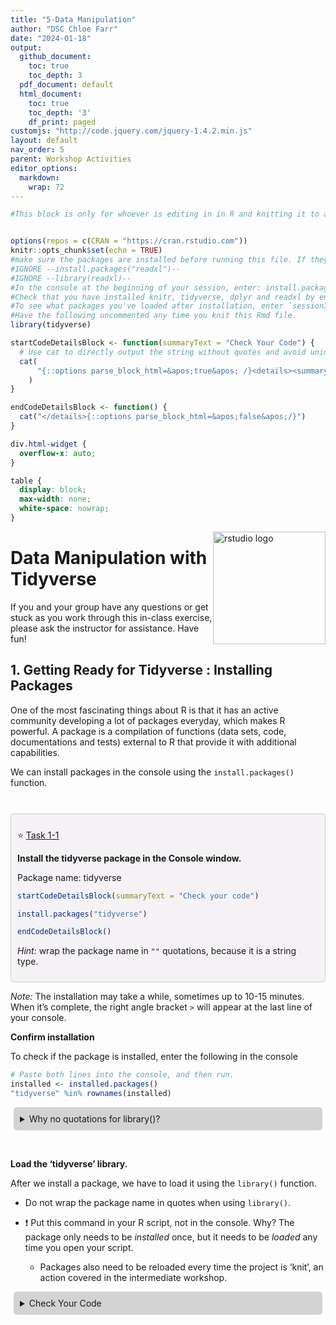 ```yaml
---
title: "5-Data Manipulation"
author: "DSC Chloe Farr"
date: "2024-01-18"
output:
  github_document:
    toc: true
    toc_depth: 3
  pdf_document: default
  html_document:
    toc: true
    toc_depth: '3'
    df_print: paged
customjs: "http://code.jquery.com/jquery-1.4.2.min.js"
layout: default
nav_order: 5
parent: Workshop Activities
editor_options:
  markdown:
    wrap: 72
---
```


```r
#This block is only for whoever is editing in in R and knitting it to an html file. It is not part of the workshop instructions. 


options(repos = c(CRAN = "https://cran.rstudio.com"))
knitr::opts_chunk$set(echo = TRUE)
#make sure the packages are installed before running this file. If they aren't, you can run these commented install.packages() commands in the console. DO NOT UNCOMMENT THESE IN THIS DOCUMENT.
#IGNORE --install.packages("readxl")--
#IGNORE --library(readxl)--
#In the console at the beginning of your session, enter: install.packages("tidyverse", dependencies = TRUE)
#Check that you have installed knitr, tidyverse, dplyr and readxl by entering the `find.package("package_name")` in the console at the beginning of the session. 
#To see what packages you've loaded after installation, enter `sessionInfo()` in your console. each of knitr, tidyverse, dplyr and readxl should be listed in the output.
#Have the following uncommented any time you knit this Rmd file.
library(tidyverse)

startCodeDetailsBlock <- function(summaryText = "Check Your Code") {
  # Use cat to directly output the string without quotes and avoid unintended newlines
  cat(
      "{::options parse_block_html=&apos;true&apos; /}<details><summary markdown='span'>",summaryText,"</summary>"
    )
}

endCodeDetailsBlock <- function() {
  cat("</details>{::options parse_block_html=&apos;false&apos;/}")
}
```

```css
div.html-widget {
  overflow-x: auto;
}

table {
  display: block;
  max-width: none;
  white-space: nowrap;
}
```

<img src="images/tidyverse-01.png" alt="rstudio logo" style="float:right;width:180px;"/>

# Data Manipulation with Tidyverse

If you and your group have any questions or get stuck as you work
through this in-class exercise, please ask the instructor for
assistance. Have fun!

## 1. Getting Ready for Tidyverse : Installing Packages

One of the most fascinating things about R is that it has an active
community developing a lot of packages everyday, which makes R powerful.
A package is a compilation of functions (data sets, code, documentations
and tests) external to R that provide it with additional capabilities.

We can install packages in the console using the `install.packages()`
function.

<br>
<div class="task-box" markdown="1">
&#11088; [Task 1-1]{.underline} 

**Install the tidyverse package in the Console window.**

| Package name: tidyverse

```r
startCodeDetailsBlock(summaryText = "Check your code")
```
```r
install.packages("tidyverse")
```
```r
endCodeDetailsBlock()
```
*Hint:* wrap the package name in `""` quotations, because it is a string type.
</div>

*Note:* The installation may take a while, sometimes up to 10-15
minutes. When it's complete, the right angle bracket `>` will appear at
the last line of your console.


**Confirm installation**

To check if the package is installed, enter the following in the console

```r
# Paste both lines into the console, and then run. 
installed <- installed.packages()
"tidyverse" %in% rownames(installed)
```

<details>
<summary>Why no quotations for library()?</summary>
<br>
When you install a package in R using **`install.packages()`**, the
package name must be a character string, hence the quotes. This is
because **`install.packages()`** is a function that takes a character
vector as its argument, representing the names of the packages to be
installed.

However, when you load a package using **`library()`** or
**`require()`**, you're not passing a character string; instead, you're
using a non-evaluated expression that refers to the package name. Here,
the package name is an object of mode "name" which **`library()`**
interprets as the name of a package to load.

In summary, the quotes are needed for **`install.packages()`** because
it expects a character string, while **`library()`** is designed to take
an unquoted name that it interprets as a package name.

</details>

<br>


**Load the 'tidyverse' library.**

After we install a package, we have to load it using the `library()` function. 

- Do not wrap the package name in quotes when using `library()`.

- &#10071; Put this command in your R script, not in the console. Why? The package only needs to be *installed* once, but it needs to be *loaded* any time you open your script. 

  - Packages also need to be reloaded every time the project is 'knit', an action covered in the intermediate workshop.


<details>

<summary>Check Your Code</summary>

```r
library(tidyverse) #then, as always, type 'enter' or 'return' to submit the command for execution
```
```r
endCodeDetailsBlock()
```
<br>

## 2. Getting data

<div class="task-box" markdown="1">
&#11088; [Task 2-1]{.underline} 

**Download and import data**

From [this link](https://uviclibraries.github.io/rstudio/docs/Global_Superstore_Orders_2016.csv){:target="\_blank"} download the following data we have prepared for you to use in this activity. 

Save the file in the same folder as your R script.

Import the data as you learned in the previous activity.
</div>

<img src="images/messy_purchase_orders.png" alt="purchase orders photo" style="float:right;width:180px;"/>

*If you have your own data, you may use that as well although it may not line up with the instructions in the activity.*
<br>

*Note:* Activities 3 and 4 draw from Kaggle's [Manipulating Data with the Tidyverse](https://www.kaggle.com/code/rtatman/manipulating-data-with-the-tidyverse/notebook){:target="\_blank"}.

## 3. Preparing our Workspace

In this activity, we will be working with a table containing information
about shipping orders Each row represents one order, and each column
represents a specific type of data pertaining to the orders
<br>

- Rename your data set to `purchaseData`

```r
#if your file cannot be found, enter `getwd()` into your console and it will tell you the file path you should most likely use. If you cannot find the file, use Option a. 
# replace "docs/" with the folder that the file is in. Please do not save the file to your Downloads folder and leave it there.
purchaseData <- read.csv("docs/Global_Superstore_Orders_2016.csv")
```

```r
purchaseData <- read.csv("/Users/chloefarr/Documents/GitHub/rstudio/docs/Global_Superstore_Orders_2016.csv")
```

<br>
&#10071; For larger data sets, it's better to *preview* than *view* our data. Purchase Data has quite a few columns and rows! Let's take a look at the first few rows and get the dimensions (number of rows and columns) of the data set.

We can preview the data set using the `head()` function. This will
display the first number of rows. 
        
  - Parameters (in order):
    - data set name 
    - number of rows to display

*Note:* In cases where there are more columns that fit horizontally in the console, the results will wrap, as seen in the output of Task 3-1.


<div class="task-box" markdown="1">
&#11088; [Task 3-1]{.underline} 

**Look at the first 5 rows of our purchase data.**

```r
startCodeDetailsBlock(summaryText = "Check your code")
```
```r
# name of data set name: "purchaseData"
# number of rows to display: 5
head(purchaseData, 5)
```
```r
endCodeDetailsBlock()
```
*Hint:* `head(*data setName*, *numberOfRows*)`
</div>
<br>

The following will be the output (For the purpose of readability, this only shows 6 columns. Your output will be much wider, and columns will continue to wrap below!):

```r
head(purchaseData[,1:6], n=5)
```


We can find out the dimensions (rows and columns) using the`dim()` function. 

- Parameter: data set name

Now, we've imported our data and previewed the first 10 rows of our purchase data, but how big is the data set?
  
  - How many rows?
  - How many columns?
  
<div class="task-box" markdown="1">
&#11088; [Task 3-2]{.underline}  

**Find out the dimensions of the data set**, i.e., number of rows and columns.

```r
startCodeDetailsBlock(summaryText = "Check your code")
```
```r
## name of data set name: "purchaseData"
dim(purchaseData)
```
```r
endCodeDetailsBlock()
```
</div>

------------------------------------------------------------------------

&#128205; Reminder! Save your work

------------------------------------------------------------------------

## 4. Introducing Piping

`%>%` This symbol is known as a "pipe," and it's used for feeding the
result of one function directly into the next function. 

  - e.g., To sort the column names alphabetically, you could either enter:
    - two separate commands creating two data objects
    - utilize piping to create one data object for your target object. 

In pipes, you can choose to have a newline (shift+enter) after the %\>% symbol or leave it all on one line.
<br>

### 4.1 Before Piping

Piping allows us to perform multiple functions at once to achieve a
single result. So far, we have looked at commands that perform single
operations. 

- Create a variable whose value is a single word
  - `y <- "word"` 
- Create a variable whose value by mathematical expression 
  - `x <- 1-2`
- viewing the dimensions of a data set
  - `dim(purchaseData)`

What if we want to get a list of column names in our data set, AND sort
it alphabetically? 

  - There are 2 ways that we can do this without the tidyverse package based on what we've already learned.

<br>

For the following activity, we'll be using column names of our data frame.

- To get a list of our column names we can use the `names()` function.
  - parameter: data frame
  - In this case, results appear in a vector rather than a list because the column names are all the same data type (strings).
  - *Note*: The `names()` function is only useful for data frames and matrices for which we have column names.
  
<div class="task-box" markdown="1">
&#11088; [Task 4.1-1]{.underline} 

**Create an object**

Create an object containing the list of column names from our purchase data.

  - Name this object `purchaseDataColumnNames`
    
```r
startCodeDetailsBlock(summaryText = "Check your code")
```
```r
purchaseDataColumnNames <- names(purchaseData)
```
```r
endCodeDetailsBlock()
```
</div>

<br>

We can sort vectors into ascending and descending order (low to high or high to low) using the `sort()` function. 

- Parameter: the vector of column names

Let's look at each of these functions on their own.

<div class="task-box" markdown="1">
&#11088; [Task 4.1-2]{.underline}  

**Create an object**

Create an containing the list of column names from our purchase data that is sorted alphabetically. 

  - Name this object `alphaPurchaseDataColumnNames`

```r
startCodeDetailsBlock(summaryText = "Check your code")
```
```r
alphaPurchaseDataColumnNames <- sort(purchaseDataColumnNames)
```
```r
endCodeDetailsBlock()
```

*Hint:* You already created the vector containing the list of column names from our purchase data! <br>
</div>

<br>
In Tasks 4.1-1 and 4.1-2, we ran two commands resulting in two separate
variables containing the column names: 
  
  - `purchaseDataColumnNames`: Ordered as they would be if the file were opened in excel 
  - `alphaPurchaseDataColumnNames`: Ordered alphabetically (sorted)

<br>
However, if we only care about the list of column names if they are sorted alphabetically:
  
  - We can achieve that using only 1 command,
    - creating only 1 variable with "nesting". 

<br>
**Definition - Nesting:** Use one function as a parameter of another function. 

  - e.g., `function1(function2(parameter))`
  
<br>

<div class="task-box" markdown="1">
&#11088; [Task 4.1-3]{.underline}  

**Create a variable through nested functions**

In this task, use nesting to create 1 variable containing a sorted vector of the column names.

  -  Name this variable: `alphabeticalColumnNames`
<br>

```r
startCodeDetailsBlock(summaryText = "Check your code")
```
```r
#names(purchaseData) creates a vector object of the column names from our purchase data
# sort() Orders the items in the purchase data column names alphabetically
alphabeticalColumnNames <- sort(names(purchaseData))
```
```r
endCodeDetailsBlock()
```

<br>
*Hints*: the parameter of `names()` is the `sort()` function, and the parameter of `sort()` is the data set.
</div>

<br>
As you might imagine, nesting could result in very long commands that would be hard to interpret. 

There is a cleaner way to do this than nesting: Piping! 

---

### 4.2 Piping

To pipe a command instead of nesting, we will enter the commands sequentially, separated by the pipe symbol `%>%`.

- Creating a new variable with 2 criteria (functions or expressions): newVariable \<- criteria1() %\>% criteria2()

- Previewing our data with 2 criteria: criteria1() %\>% criteria2()

<br> 

<div class="task-box" markdown="1">
&#11088; [Task 4.2-1]{.underline}  

**Create a variable through piping**

In this task, use piping to create 1 variable containing the first 5 column names.
  
  - Do not use objects you have created so far, except `purchaseData` 
  - Name your new variable: `purchaseDataNamesPeek`
<br>

```r
startCodeDetailsBlock(summaryText = "Check your code")
```
```r
# 'purchaseDataNamesPeek <-' creates a new variable
# 'names(purchaseData)' retrieves the column names from our purcgase data as a vector
# The pipe '%>%' passes the names vector to the 'head()' function
# 'head(5)' then extracts the first five elements (columns) of this vector
# The result is a 5-item vector of column names assigned to 'purchaseDataNamesPeek'
purchaseDataNamesPeek <- names(purchaseData) %>% head(5)

#remember, you can view the value assigned to a variable by entering just that variable name
purchaseDataNamesPeek
```

```r
endCodeDetailsBlock()
```


*Hint*: the parameter of `names()` is the `head()` function. <br>
</div>

If you want to simply view what the first five column names are, but don't need to reference them later, you don't need to create a new variable.
<br>


```r
startCodeDetailsBlock(summaryText = "Show code for previewing with piping")
```
```r
# Do not begin the command with `newVariableName <-`
names(purchaseData) %>% head(5)
```
```r
endCodeDetailsBlock()
```

------------------------------------------------------------------------

When we work with data, it can be useful to work with smaller sections of data. 

In the remainder of activity 4, we will look at ways to select subsets of our data to make it easier to work with. 

 - We will use piping to filter productData based on different conditions, such as:
    - Previewing only the column names that begin with `Product` 
    - Previewing only the purchases from Tampa Bay 
    - Previewing only the purchases that are corporate orders
    - Previewing only the purchases from Tampa that aren't critical priority
  

Before we begin to filter, we need to look at Operators.

 **Definition - "Operators":** Special symbols or keywords used to perform operations on arguments
  - logical operators specifically designed for connecting or modifying boolean (true/false) logic statements.
 <br>
 
**Operators**

- Logical operators
   - \< means "less than"
   - \<= means "less than or equal to"
   - \> means "greater than"
   - \>= means "greater than or equal to"
   - == means "exactly equal to"
   - != means "not equal to"
- Connecting logical statements:
     - x \| y means "x or y"
     - x & y means "x and y"


------------------------------------------------------------------------

&#128205; Reminder! Save your work

------------------------------------------------------------------------

### 4.3 Selecting specific columns

The commands in this section (4.3) will not create data objects as we won't be using them later on. 

  **- End each command in this section with `%>% head(5)`**
  
  - Not ending functions that extract full columns of data will display a LOT. 
  
  - This will make things easier for you. 


- To get a specific column, use piping and the `select()` function on your
data set. 
  - The parameter is the name of the column you want to access.

<div class="task-box" markdown="1">
&#11088; [Task 4.3-1]{.underline}  

**View a vector**

Preview the values in the Row ID column.

- Column name: `Row_ID`

```r
startCodeDetailsBlock(summaryText = "Check your code")
```
```r
#data set %>% select the column titled `Row ID` and view the first 5 items.
purchaseData %>% select(Row_ID) %>% head(5)
```
```r
endCodeDetailsBlock()
```

*Hint:* Begin with the name of the data set, followed by your select function passing in the column name as the parameter.
</div>


To select all of the columns from our data set that do *not* start with specific text, we do the inverse, 
  
  - Again using the `select()` function
  - The parameter has a minus sign `-` before the string value we want to exclude.
  
<div class="task-box" markdown="1">
&#11088; [Task 4.3-2]{.underline}  

**Get a set of vectors from data frame**

Select all the columns from your purchase data that do *not* start with "Postal_Code".

```r
startCodeDetailsBlock(summaryText = "Check your code")
```
```r
purchaseData %>% select(-Postal_Code) %>% head(5)
```
```r
endCodeDetailsBlock()
```
</div>


&#10071; We can also select a *subset* of columns 
  
  - e.g., columns whose names begin with a common string of characters. 
  
  - This will return a subset of our table, not necessarily a single vector
  
  
In our data set, multiple column names begin with "Product". We want to see only the data of columns whose names begin with "Product." The following explains the process.

- Use piping on your purchaseData 
  
  - `purchaseData %>%`
    
- Use the `select()` function to select the columns
  
- Use the `starts_with()` function as the parameter for `select()`
  
  - notes that you're selecting all columns that start with a specific name
    
    - rather one column that is exactly equal or not equal to a specific value
        
- The parameter for `starts_with()` is the value of the beginning of all columns you want to select. 

<div class="task-box" markdown="1">
&#11088; [Task 4.3-3]{.underline}  

**Get a set of vectors from data frame**

Select all the columns from our cleaned purchase data that start with "Product".

Write the one-line command to achieve this with piping

```r
startCodeDetailsBlock(summaryText = "Check your code")
```
```r
# Selects all columns (and their values) from purchaseData whose names begin with "Product"
purchaseData %>% select(starts_with("Product")) %>% head(5)
```
```r
endCodeDetailsBlock()
```
</div>


### 4.4 Select specific rows based on a condition

While we may only want to handle certain items (rows) in our data set based on certain criteria.

  - This is called "filtering" 

  - We can filter for different purposes, like processing statistical operations, making charts and so on.
      
  - We can even create new data objects, which can make future analyses easier.

<br>

To select items (rows, *not* columns), we use the `filter()` function.

- The parameter for `filter()` is the name of the column holding the values that are being filtered.

<div class="task-box" markdown="1">
&#11088; [Task 4.4-1]{.underline}  

**Filter conditionally**

Filter all the rows from your purchase data where `Quantity` is greater than 10.

```r
startCodeDetailsBlock(summaryText = "Check your code")
```
```r
purchaseData %>% filter(Quantity > 10) %>% head(5)
```
```r
endCodeDetailsBlock()
```

*Hint:* `>` is the ‘greater than’ operator.
</div>

<div class="task-box" markdown="1">
&#11088; [Task 4.4-2]{.underline}  

**Filter conditionally**

Filter all the rows from your purchase data where `City` is "Sydney".

```r
startCodeDetailsBlock(summaryText = "Check your code")
```
```r
purchaseData %>% filter(City == "Sydney") %>% head(5)
```
```r
endCodeDetailsBlock()
```

*Hint:* `==` is used for "equal to"
</div>

<div class="task-box" markdown="1">
&#11088; [Task 4.4-3]{.underline}  

**Create a data frame**

Create a new data frame with all the rows from purchaseData where `Country` is "United States" and `Discount` is greater than 0.

  - Name this data frame: `discountedUSPurchases`
  
  - :heavy_exclamation_mark: Do not add " %>% head(5)" to the command when [creating]{.underline} a new data frame
  
```r
startCodeDetailsBlock(summaryText = "Check your code")
```
```r
discountedUSPurchases <- purchaseData %>% filter(Country == "United States" & Discount > 0)

#view your data frame
discountedUSPurchases %>% head(5)
```
```r
endCodeDetailsBlock()
```
*Hint:* `&` is used for "and", in cases where you want to manage multiple cases like filtering my two variables<br>
  - e.g., values of the `Sub_Category` and `Order_Priority` columns.
</div>

------------------------------------------------------------------------

&#128205; Reminder! Save your work

------------------------------------------------------------------------


### 4.5  Modify a data frame with `mutate()`

"Mutation" involves creating or altering columns in a data frame, 

  - using the `mutate()` function
    - e.g., If you have a column with a range of numbers, but you want to be able to quickly work with the data only over or under a specific value, like any orders under $10, you can create a "Cheap" column and the values would be TRUE or FALSE.
  - adds new variables or modifies existing ones.


<br>
[Here's how we'll do it:]{.underline}

  - Assign the mutation (modification) to an existing variable 
    - `existing_data frame_name <-`
    
  - Identify the existing variable name of the object you want to mutate
    - `purchaseData`
    
  - Use a pipe to identify the action being performed on our existing variable
    - `%>%`
    
  - Identify that the action being performed on the existing variable is the mutation
    - using the `mutate()` function
    
  - Pass the condition in as the parameter for the `mutate` function
    - If we want to add a variable (column), begin the parameter of `mutate()` with `new_column_name = ` 
      - `=` means the values assigned to each item in that column is generated by the following condition
      - The new column name is `Low_Priority` and is followed by `= (condition)`
    - Say we want to add a column that has a TRUE/FALSE variable (aka boolean) for whether the order priority is low.
      - The condition will be `Order_Priority == "Low"`
        - `==` means "the left value is equal to the right value"
          - aka. The result will be everything in the data that is "Low"
    

```r
purchaseData <- purchaseData %>% mutate(Low_Priority = (Order_Priority == "Low"))

#view first 3 rows of your data frame
purchaseData %>% head(3)
```


<div class="task-box" markdown="1">
&#11088; [Task 4.5-1]{.underline}  

**Add a column to your dataframe**

Now try it yourself. Add a new boolean (TRUE/FALSE) variable (column) to the purchase data that identifies whether a purchase's shipping cost is greater than 100 dollars.

  - Name the new column: `High_Shipping`
  - The value will be TRUE if the `Shipping_Cost` value is over (`>`) 100.


```r
startCodeDetailsBlock(summaryText = "Check your code")
```
```r
purchaseData <- purchaseData %>% mutate(High_Shipping = (Shipping_Cost > 100))

#view your data frame
purchaseData %>% head(5)
```
```r
endCodeDetailsBlock()
```

*Hint:* `Shipping_Cost > 100`
</div>

<div class="task-box" markdown="1">
&#11088; [Task 4.5-2]{.underline}  

**Add a new column based on TWO conditions**

Add a new variable `Discounted_US` that is TRUE if the purchase is made in the United States and has been discounted
  
  - Filter for United States orders using the `Country` column
  - Filter for discounted orders by selecting all objects where the values in the `Discount` column are greater than 0.

```r
startCodeDetailsBlock(summaryText = "Check your code")
```
```r
purchaseData <- purchaseData %>% mutate(Discounted_US = (Country == "United States" & Discount > 0))
#We can then get summary of our new variable values (i.e., the number or True values and number of False values in the new 'Discounted_US' column)
#request a summary of the values in the table $ column name
summary(purchaseData$Discounted_US)
```
```r
endCodeDetailsBlock()
```

*Hint:* `logicalStatement & logicalStatement`
</div>

### 4.6 Sorting data with `arrange()`

Being able to arrange data by ordering values numerically or alphabetically is particularly handy for swiftly identifying which measurements recorded the highest or lowest values.


<!--**CHLOE: ADD SOME SORT OF GRAPHIC**-->

The `arrange()` function enables you to order your data frame according to the values of a specific variable. 
  
  - Parameter of `arrange()` is `Sales`
  
  - This is particularly handy for swiftly identifying which measurements recorded the highest or lowest values.

When using `arrange()`, you specify the column name that you wish to organize by. 

  - In this case, it will arrange the data based on the sales value 
    - a new variable that we recently formulated using `mutate()`

*hint*: You can also use the `sort()` function but it only takes a vector parameter, not a data frame.

<div class="task-box" markdown="1">
&#11088; [Task 4.6-1]{.underline}  

**Sort data frame**

Update `purchaseData` to sort objects by price (low to high).

```r
startCodeDetailsBlock(summaryText = "Check your code")
```
```r
purchaseData <- purchaseData %>% arrange(Sales)

#view your data frame
purchaseData %>% head(5)
```
```r
endCodeDetailsBlock()
```
*Hint:* Do not wrap the column name in quotations.
</div>

### 4.7 Summarizing variables with `summarise()`

The `summarise()` function synthesizes information into a data frame with information like totals, averages, medians, and so on.

  - `summarise()` takes an unlimited number of parameters, where each parameter will appear as a column.
<br>

<div class="task-box" markdown="1">
&#11088; [Task 4.7-1]{.underline}  

**Preview statistics**

Preview the mean sales values and mean discount values in the discounted US purchases data using the `summarise()` function.

- parameter 1: `columnName = mean(column)`
- another parameter: `columnName2 = mean(another column)`

```r
startCodeDetailsBlock(summaryText = "Check your code")
```
```r
#Only purchases made in the US with discounts
discountedUSPurchases %>% 
   #average sale price and average discount
   summarise(meanSales = mean(Sales), meanDiscount = mean(Discount))%>%
      #finish the command with view() to preview this
      view() 

#To retrieve this data later, assign this command to a new variable.
```
```r
endCodeDetailsBlock()
```

*Hint:* Both spellings, `summarize` or `summarise`, will work.
</div>

### 4.8 Analyzing groups with `group_by()`

Let's say we wanted to know how profitable each US city is. 

We can get the average profit, but grouped by US city. 

From this, we can sort by profit to see what the most and least profitable cities are.

<div class="task-box" markdown="1">
&#11088; [Task 4.8-1]{.underline}  

**Create a data frame**

Create a data frame of US Cities and their average profit for each.

  - You will use the `discountedUSPurchases` data frame to create this *new* data frame.
  - Name the new data frame `USCityProfits`.
  - You will use `group_by()` with `City`, where each row will be a city.
  - You will use `summarise()` function to get the summary statistics for each city.
  - The statistic you will be summarizing total `Profit` values on purchases made in the US where the items have been discounted.
  
**Do not create a new variable using `head(5)`**

```r
startCodeDetailsBlock(summaryText = "Check your code")
```
```r
#Only purchases made in the US with discounts
USCityProfits <- discountedUSPurchases %>% 
      group_by(City) %>% # group by city purchase was made in
      summarise(totalProfit = sum(Profit)) # average profit for each city
```
```r
endCodeDetailsBlock()
```
</div>

The table will be sorted by city, alphabetically

You can use the functions you just learned to review this new data frame.

&#11088; **Sort the table by `Profit` using the `arrange()` function to order it by the lowest profitable city to the highest profitable city.**
  
<br>

```r
startCodeDetailsBlock(summaryText = "Check your code")
```
```r
USCityProfits <- USCityProfits %>% arrange(totalProfit)
```
```r
endCodeDetailsBlock()
```

<br>

&#11088; **View the 5 least profitable cities.**
<br> 

```r
startCodeDetailsBlock(summaryText = "Check your code")
```
```r
USCityProfits <- USCityProfits %>% arrange(sum(totalProfit))
  
# Least profitable are at the top of our data frame, since `arrange()` puts data in ascending order by default. 
USCityProfits %>% head(5)
```
```r
endCodeDetailsBlock()
```


&#11088; **View the 5 most profitable cities.**

Use `tail()` to get the last 5 rows of a data frame.

```r
startCodeDetailsBlock(summaryText = "Check your code")
```
```r
USCityProfits <- USCityProfits %>% arrange(totalProfit)
  
# Most profitable are at the end of our data frame
USCityProfits %>% tail(5)
```
```r
endCodeDetailsBlock()
```

------------------------------------------------------------------------

&#128205; Reminder! Save your work

------------------------------------------------------------------------
```{=html}

<script>  
function toggle(input) {
    var x = document.getElementById(input);
    if (x.style.display === "none") {
        x.style.display = "block";
    } else {
        x.style.display = "none";
    }
}
</script>
```
```{=html}
<style>
details {
    background-color: lightgray; 
    padding: 10px;
    margin: 5px;
    border-radius: 5px;
}
.task-box {
      border: 1.5px solid #ccc;
      padding: 10px;
      margin: 10px 0;
      border-radius: 5px;
      background-color: #f5f2f6;
  }
  
</style>
<!--https://gist.github.com/rxaviers/7360908-->
```

[NEXT STEP: Data Visualization with ggplot2](ggplot2-data.html){: .btn .btn-blue }